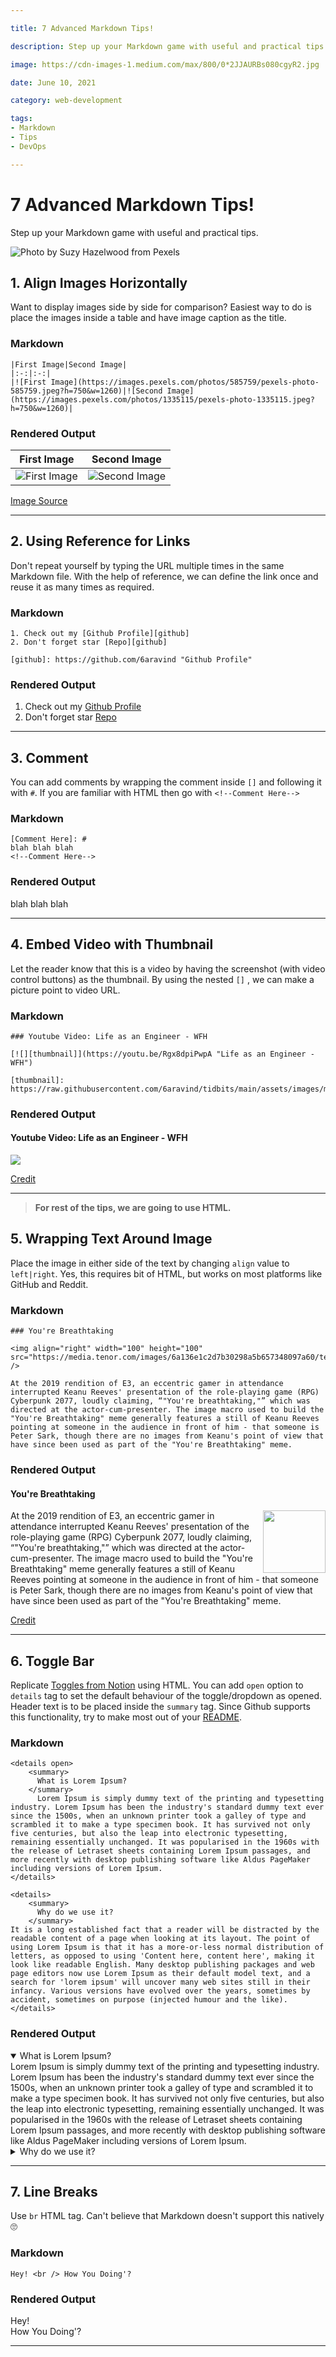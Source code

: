 ```yaml
---

title: 7 Advanced Markdown Tips! 

description: Step up your Markdown game with useful and practical tips.

image: https://cdn-images-1.medium.com/max/800/0*2JJAURBs080cgyR2.jpg

date: June 10, 2021

category: web-development

tags:
- Markdown
- Tips
- DevOps

---
```



 
# 7 Advanced Markdown Tips! 

Step up your Markdown game with useful and practical tips. 

![Photo by [Suzy
Hazelwood](https://www.pexels.com/photo/black-typewriter-machine-typing-on-white-printer-paper-1303835/)
from Pexels](https://cdn-images-1.medium.com/max/800/0*2JJAURBs080cgyR2.jpg)

## 1. Align Images Horizontally

Want to display images side by side for comparison? Easiest way to do is place the images inside a table and have image caption as the title.

### Markdown

```
|First Image|Second Image|
|:-:|:-:|
|![First Image](https://images.pexels.com/photos/585759/pexels-photo-585759.jpeg?h=750&w=1260)|![Second Image](https://images.pexels.com/photos/1335115/pexels-photo-1335115.jpeg?h=750&w=1260)|
```

### Rendered Output

|First Image|Second Image|
|:-:|:-:|
|![First Image](https://images.pexels.com/photos/585759/pexels-photo-585759.jpeg?h=750&w=1260)|![Second Image](https://images.pexels.com/photos/1335115/pexels-photo-1335115.jpeg?h=750&w=1260)|

[Image Source](https://pexels.com)

---

## 2. Using Reference for Links

Don't repeat yourself by typing the URL multiple times in the same Markdown file. 
With the help of reference, we can define the link once and reuse it as many times as required.


### Markdown


```
1. Check out my [Github Profile][github]
2. Don't forget star [Repo][github]

[github]: https://github.com/6aravind "Github Profile"
```

### Rendered Output

1. Check out my [Github Profile][github]
2. Don't forget star [Repo][github]

[github]: https://github.com/6aravind "Github Profile"

---

## 3. Comment

You can add comments by wrapping the comment inside `[]` and following it with `#`. If you are familiar with HTML then go with `<!--Comment Here-->`

### Markdown

```
[Comment Here]: # 
blah blah blah
<!--Comment Here-->
```

### Rendered Output

[Comment Here]: # 
blah blah blah
<!--Comment Here-->

---

## 4. Embed Video with Thumbnail

Let the reader know that this is a video by having the screenshot (with video control buttons) as the thumbnail. By using the nested `[]` , we can make a picture point to video URL.

### Markdown

```
### Youtube Video: Life as an Engineer - WFH

[![][thumbnail]](https://youtu.be/Rgx8dpiPwpA "Life as an Engineer - WFH")

[thumbnail]: https://raw.githubusercontent.com/6aravind/tidbits/main/assets/images/markdown_Life%20as%20Engineer.png
```

### Rendered Output

#### Youtube Video: Life as an Engineer - WFH

[![][thumbnail]](https://youtu.be/Rgx8dpiPwpA "Life as an Engineer - WFH")

[thumbnail]: https://raw.githubusercontent.com/6aravind/tidbits/main/assets/images/markdown_Life%20as%20Engineer.png

[Credit](https://stackoverflow.com/a/29862696)

---

> **For rest of the tips, we are going to use HTML.**

## 5. Wrapping Text Around Image

Place the image in either side of the text by changing `align` value to `left|right`. Yes, this requires bit of HTML, but works on most platforms like GitHub and Reddit. 

### Markdown

```
### You're Breathtaking

<img align="right" width="100" height="100" src="https://media.tenor.com/images/6a136e1c2d7b30298a5b657348097a60/tenor.gif" />

At the 2019 rendition of E3, an eccentric gamer in attendance interrupted Keanu Reeves' presentation of the role-playing game (RPG) Cyberpunk 2077, loudly claiming, “"You're breathtaking,"” which was directed at the actor-cum-presenter. The image macro used to build the "You're Breathtaking" meme generally features a still of Keanu Reeves pointing at someone in the audience in front of him - that someone is Peter Sark, though there are no images from Keanu's point of view that have since been used as part of the "You're Breathtaking" meme.
```

### Rendered Output

#### You're Breathtaking

<img align="right" width="100" height="100" src="https://media.tenor.com/images/6a136e1c2d7b30298a5b657348097a60/tenor.gif" />

At the 2019 rendition of E3, an eccentric gamer in attendance interrupted Keanu Reeves' presentation of the role-playing game (RPG) Cyberpunk 2077, loudly claiming, “"You're breathtaking,"” which was directed at the actor-cum-presenter. The image macro used to build the "You're Breathtaking" meme generally features a still of Keanu Reeves pointing at someone in the audience in front of him - that someone is Peter Sark, though there are no images from Keanu's point of view that have since been used as part of the "You're Breathtaking" meme.


[Credit](https://github.com/DavidWells/advanced-markdown/blob/master/README.md#advanced-formatting-tips)

---


## 6. Toggle Bar

Replicate [Toggles from Notion](https://www.notion.so/Toggles-c720af26b4bd4789b736c140b2dc73fe) using HTML. You can add `open`  option to `details` tag to set the default behaviour of the toggle/dropdown as opened. Header text is to be placed inside the `summary` tag. 
Since Github supports this functionality, try to make most out of your [README](https://github.com/6aravind/tidbits).

### Markdown

```
<details open> 
    <summary> 
      What is Lorem Ipsum?
    </summary>
      Lorem Ipsum is simply dummy text of the printing and typesetting industry. Lorem Ipsum has been the industry's standard dummy text ever since the 1500s, when an unknown printer took a galley of type and scrambled it to make a type specimen book. It has survived not only five centuries, but also the leap into electronic typesetting, remaining essentially unchanged. It was popularised in the 1960s with the release of Letraset sheets containing Lorem Ipsum passages, and more recently with desktop publishing software like Aldus PageMaker including versions of Lorem Ipsum.
</details>

<details> 
    <summary> 
      Why do we use it?
    </summary>
It is a long established fact that a reader will be distracted by the readable content of a page when looking at its layout. The point of using Lorem Ipsum is that it has a more-or-less normal distribution of letters, as opposed to using 'Content here, content here', making it look like readable English. Many desktop publishing packages and web page editors now use Lorem Ipsum as their default model text, and a search for 'lorem ipsum' will uncover many web sites still in their infancy. Various versions have evolved over the years, sometimes by accident, sometimes on purpose (injected humour and the like).
</details>
```

### Rendered Output

<details open> 
    <summary> 
      What is Lorem Ipsum?
    </summary>
      Lorem Ipsum is simply dummy text of the printing and typesetting industry. Lorem Ipsum has been the industry's standard dummy text ever since the 1500s, when an unknown printer took a galley of type and scrambled it to make a type specimen book. It has survived not only five centuries, but also the leap into electronic typesetting, remaining essentially unchanged. It was popularised in the 1960s with the release of Letraset sheets containing Lorem Ipsum passages, and more recently with desktop publishing software like Aldus PageMaker including versions of Lorem Ipsum.
</details>

<details> 
    <summary> 
      Why do we use it?
    </summary>
It is a long established fact that a reader will be distracted by the readable content of a page when looking at its layout. The point of using Lorem Ipsum is that it has a more-or-less normal distribution of letters, as opposed to using 'Content here, content here', making it look like readable English. Many desktop publishing packages and web page editors now use Lorem Ipsum as their default model text, and a search for 'lorem ipsum' will uncover many web sites still in their infancy. Various versions have evolved over the years, sometimes by accident, sometimes on purpose (injected humour and the like).
</details>

---

## 7. Line Breaks

Use `br` HTML tag. Can't believe that Markdown doesn't support this natively 🙄

### Markdown

```
Hey! <br /> How You Doing'?
```

### Rendered Output

Hey! <br /> How You Doing'?


---

